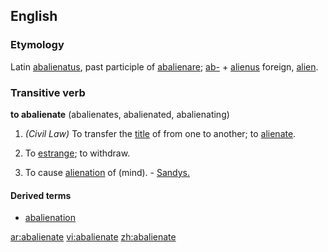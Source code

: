 ==English==

===Etymology===
Latin [[abalienatus]], past participle of [[abalienare]]; [[ab-]] + [[alienus]] foreign, [[alien]].

===Transitive verb===
'''to abalienate''' (abalienates, abalienated, abalienating)

#''(Civil Law)'' To transfer the [[title]] of from one to another; to [[alienate]].
#{{obsolete}} To [[estrange]]; to withdraw.
#To cause [[alienation]] of (mind). - [[Sandys.]]

====Derived terms====
* [[abalienation]]

[[ar:abalienate]]
[[vi:abalienate]]
[[zh:abalienate]]